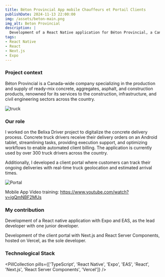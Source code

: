 ```yaml
---
title: Béton Provincial App mobile Chauffeurs et Portail Clients
publishDate: 2024-11-13 22:00:00
img: /assets/beton-main.png
img_alt: Beton Provincial
description: |
  Development of a React Native application for Béton Provincial, a Canadian company specializing in concrete delivery.
tags:
- React Native
- React
- Next.js
- Expo
---
```



### Project context

Béton Provincial is a Canada-wide company specializing in the production and supply of ready-mix concrete, aggregates, asphalt, and construction products, renowned for its services to the construction, infrastructure, and civil engineering sectors across the country.

<img src="/assets/beton-screens.jpeg" alt="truck" />

### Our role

I worked on the Belixa Driver project to digitalize the concrete delivery process. Concrete truck drivers receive their delivery orders on an Android tablet, streamlining tasks, providing execution support, and optimizing workflows to enable automated client billing. The application is currently used by over 300 truck drivers across the country.

Additionally, I developed a client portal where customers can track their ongoing deliveries with real-time truck geolocation and estimated arrival times.

<img src="/assets/beton-screens-2.png" alt="Portal" />

Mobile App Video training: https://www.youtube.com/watch?v=igQmNBF2MUs

### My contribution

Development of a React native application with Expo and EAS, as the lead developer with one junior developer.

Development of the client portal with Next.js and React Server Components, hosted on Vercel, as the sole developer.

### Technological Stack

<PillCollection pills={['TypeScript', 'React Native', 'Expo', 'EAS', 'React', 'Next.js', 'React Server Components', 'Vercel']} />
